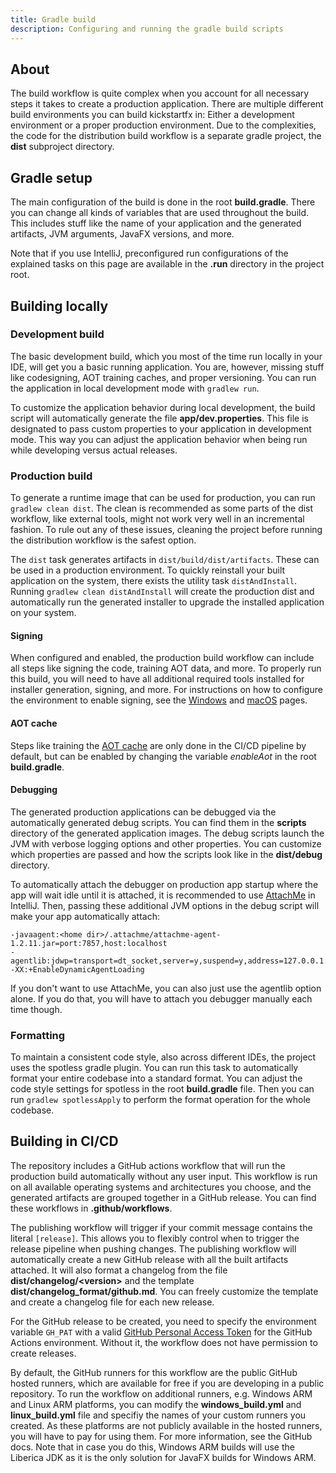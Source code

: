 ```yaml
---
title: Gradle build
description: Configuring and running the gradle build scripts
---
```


## About

The build workflow is quite complex when you account for all necessary steps it takes to create a production application. There are multiple different build environments you can build kickstartfx in: Either a development environment or a proper production environment. Due to the complexities, the code for the distribution build workflow is a separate gradle project, the **dist** subproject directory.

## Gradle setup

The main configuration of the build is done in the root **build.gradle**. There you can change all kinds of variables that are used throughout the build. This includes stuff like the name of your application and the generated artifacts, JVM arguments, JavaFX versions, and more.

Note that if you use IntelliJ, preconfigured run configurations of the explained tasks on this page are available in the **.run** directory in the project root.

## Building locally

### Development build

The basic development build, which you most of the time run locally in your IDE, will get you a basic running application. You are, however, missing stuff like codesigning, AOT training caches, and proper versioning. You can run the application in local development mode with `gradlew run`.

To customize the application behavior during local development, the build script will automatically generate the file **app/dev.properties**. This file is designated to pass custom properties to your application in development mode. This way you can adjust the application behavior when being run while developing versus actual releases.

### Production build

To generate a runtime image that can be used for production, you can run `gradlew clean dist`. The clean is recommended as some parts of the dist workflow, like external tools, might not work very well in an incremental fashion. To rule out any of these issues, cleaning the project before running the distribution workflow is the safest option.

The `dist` task generates artifacts in `dist/build/dist/artifacts`. These can be used in a production environment. To quickly reinstall your built application on the system, there exists the utility task `distAndInstall`. Running `gradlew clean distAndInstall` will create the production dist and automatically run the generated installer to upgrade the installed application on your system.

#### Signing

When configured and enabled, the production build workflow can include all steps like signing the code, training AOT data, and more. To properly run this build, you will need to have all additional required tools installed for installer generation, signing, and more. For instructions on how to configure the environment to enable signing, see the [Windows](windows-signing) and [macOS](/notarization) pages.

#### AOT cache

Steps like training the [AOT cache](/aot) are only done in the CI/CD pipeline by default, but can be enabled by changing the variable *enableAot* in the root **build.gradle**.

#### Debugging

The generated production applications can be debugged via the automatically generated debug scripts. You can find them in the **scripts** directory of the generated application images. The debug scripts launch the JVM with verbose logging options and other properties. You can customize which properties are passed and how the scripts look like in the **dist/debug** directory.

To automatically attach the debugger on production app startup where the app will wait idle until it is attached, it is recommended to use [AttachMe](https://github.com/JetBrains/attachme) in IntelliJ. Then, passing these additional JVM options in the debug script will make your app automatically attach:

```
-javaagent:<home dir>/.attachme/attachme-agent-1.2.11.jar=port:7857,host:localhost
-agentlib:jdwp=transport=dt_socket,server=y,suspend=y,address=127.0.0.1:0
-XX:+EnableDynamicAgentLoading
```

If you don't want to use AttachMe, you can also just use the agentlib option alone. If you do that, you will have to attach you debugger manually each time though.

### Formatting

To maintain a consistent code style, also across different IDEs, the project uses the spotless gradle plugin. You can run this task to automatically format your entire codebase into a standard format. You can adjust the code style settings for spotless in the root **build.gradle** file. Then you can run `gradlew spotlessApply` to perform the format operation for the whole codebase.

## Building in CI/CD

The repository includes a GitHub actions workflow that will run the production build automatically without any user input. This workflow is run on all available operating systems and architectures you choose, and the generated artifacts are grouped together in a GitHub release. You can find these workflows in **.github/workflows**.

The publishing workflow will trigger if your commit message contains the literal `[release]`. This allows you to flexibly control when to trigger the release pipeline when pushing changes. The publishing workflow will automatically create a new GitHub release with all the built artifacts attached. It will also format a changelog from the file **dist/changelog/\<version\>** and the template **dist/changelog_format/github.md**. You can freely customize the template and create a changelog file for each new release.

For the GitHub release to be created, you need to specify the environment variable `GH_PAT` with a valid [GitHub Personal Access Token](https://docs.github.com/en/authentication/keeping-your-account-and-data-secure/managing-your-personal-access-tokens) for the GitHub Actions environment. Without it, the workflow does not have permission to create releases.

By default, the GitHub runners for this workflow are the public GitHub hosted runners, which are available for free if you are developing in a public repository. To run the workflow on additional runners, e.g. Windows ARM and Linux ARM platforms, you can modify the **windows_build.yml** and **linux_build.yml** file and specifiy the names of your custom runners you created. As these platforms are not publicly available in the hosted runners, you will have to pay for using them. For more information, see the GitHub docs. Note that in case you do this, Windows ARM builds will use the Liberica JDK as it is the only solution for JavaFX builds for Windows ARM.


